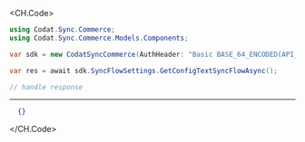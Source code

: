 
<CH.Code>
```csharp GetConfigTextSyncFlow.cs
using Codat.Sync.Commerce;
using Codat.Sync.Commerce.Models.Components;

var sdk = new CodatSyncCommerce(AuthHeader: "Basic BASE_64_ENCODED(API_KEY)");

var res = await sdk.SyncFlowSettings.GetConfigTextSyncFlowAsync();

// handle response
```
---

```json Example Response
  {}
```
</CH.Code>
